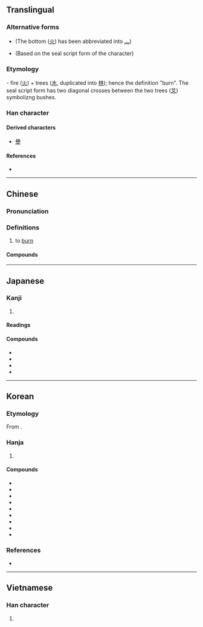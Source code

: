 {{character info}}
==Translingual==

===Alternative forms===
* {{l|mul|㷊}} (The bottom ([[火]]) has been abbreviated into [[灬]])
* {{l|mul|燓}} (Based on the seal script form of the character)

===Etymology===
{{Han etyl}}
{{liushu|ic}} - fire ([[火]]) + trees ([[木]], duplicated into [[林]]); hence the definition "burn". The seal script form has two diagonal crosses between the two trees ([[爻]]) symbolizng bushes.

===Han character===
{{Han char|rn=86|rad=火|as=08|sn=12|four=44809|canj=DDF|ids=⿱林火}}

====Derived characters====
* [[㸑]]

====References====
* {{Han ref|kx=0673.130|dkj=19100|dj=1081.150|hdz=32208.090|uh=711A|ud=28954|bh=B549|bd=46409}}

----

==Chinese==
{{zh-forms}}

===Pronunciation===
{{zh-pron
|m=fén
|ma=y
|c=fan4,fan3
|h=pfs=
|md=
|mn=hûn
|mn-t=ung5
|w=
|mc=y
|oc=y
|cat=v
}}

===Definitions===
{{zh-hanzi}}

# to [[burn]]

====Compounds====
{{zh-der|fold=1|慾火焚身|五內如焚|引火自焚|心急如焚|心焦如焚|憂心如焚|抱薪救焚|拯溺救焚|救焚拯溺|未焚徙薪|沐浴焚香|濟河焚舟|焚修|焚劫|焚化|焚化爐|焚如|焚如之刑|焚如之禍|焚屍揚灰|焚掠|焚書|焚書坑儒|焚林之求|焚林而田|焚林而畋|焚毀|焚溺|焚燒|焚琴煮鶴|焚研|焚硯|焚膏繼晷|焚舟|焚舟破釜|焚芝|焚芝鋤蕙|焚草|焚輪|焚風|焚香|焚香頂禮|焚骨揚灰|焚黃|煮粥焚鬚|煮鶴焚琴|熯焚|玉石俱焚|玉石同焚|玩火自焚|繼晷焚膏|自焚|芝焚蕙嘆|芝艾俱焚|蘭艾俱焚|蘭艾同焚|象齒焚身|飢火中焚|鼓瑟焚香}}

----

==Japanese==

===Kanji===
{{ja-kanji|grade=|rs=火08}}

# {{rfdef|ja|sort=火08}}

====Readings====
{{ja-readings
|goon=ぶん
|kanon=ふん
|kun=た-く, や-く}}

====Compounds====
{{der-top}}
* {{ja-r|焚き付ける|たきつける}}
* {{ja-r|焚く|たく}}
* {{ja-r|焚火|たきび}}
* {{ja-r|焚書|ふんしょ}}
{{der-bottom}}

----

==Korean==

===Etymology===
From {{der|ko|ltc|-}} {{ltc-l|焚|id=1}}.

===Hanja===
{{ko-hanja|불사르다|불사를|분}}

# {{hanja form of|분|[[burn]]}}

====Compounds====
{{der-top3|Compounds}}
* {{ko-l|분신|[[set]] oneself on [[fire]]|焚身}}
* {{ko-l|분사|[[burning]] to [[death]]|焚死}}
* {{ko-l|분향|[[burning]] [[incense]]|焚香}}
* {{ko-l|분탕|[[squandering]]|焚蕩}}
* {{ko-l|분살|[[killing]] by setting fire|焚殺}}
* {{ko-l|분화|[[setting]] on fire|焚火}}
* {{ko-l|분멸|[[incineration]]|焚滅}}
* {{ko-l|분서갱유|焚書坑儒}}
* {{ko-l|[[분신]][[자살]]|[[焚身]][[自殺]]}}
{{der-bottom}}

===References===
* {{R:hanjadoc|6761}}

----

==Vietnamese==

===Han character===
{{vi-readings|rs=火08|reading=phàn, phần, phừng |nom=}}

# {{rfdef|vi|sort=火08}}